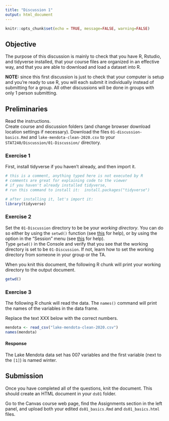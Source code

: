 ---
title: "Discussion 1"
output: html_document
---

```{r setup, include=FALSE}
knitr::opts_chunk$set(echo = TRUE, message=FALSE, warning=FALSE)
```

## Objective

The purpose of this discussion is mainly to check that you have R, Rstudio, and tidyverse installed, that your course files are organized in an effective way, and that you are able to download and load a dataset into R.    

**NOTE:** since this first discussion is just to check that your computer is setup and you're ready to use R, you will each submit it individually instead of submitting for a group. All other discussions will be done in groups with only 1 person submitting.

## Preliminaries

Read the instructions.  
Create course and discussion folders (and change browser download location settings if necessary).
Download the files `01-discussion-basics.Rmd` and `lake-mendota-clean-2020.csv` to your `STAT240/Discussion/01-Discussion/` directory.

### Exercise 1

First, install tidyverse if you haven't already, and then import it.

```{r}
# this is a comment, anything typed here is not executed by R
# comments are great for explaining code to the viewer
# if you haven't already installed tidyverse,
# run this command to install it:  install.packages("tidyverse")

# after installing it, let's import it:
library(tidyverse)
```


### Exercise 2

Set the `01-Discussion` directory to be be your *working directory*. You can do so either by using the `setwd()` function (see [this](https://statisticsglobe.com/r-get-set-working-directory-getwd-setwd/) for help), or by using the option in the "Session" menu (see [this](https://thispointer.com/r-set-working-directory/) for help).    
Type `getwd()` in the Console and verify that you see that the working directory is set to be `01-Discussion`.
If not, learn how to set the working directory from someone in your group or the TA.

When you knit this document,
the following R chunk will print your working directory to the output document.

```{r getwd, echo=TRUE, results='asis'}
getwd()
```

### Exercise 3

The following R chunk will read the data.
The `names()` command will print the names of the variables in the data frame.

Replace the text XXX below with the correct numbers.

```{r read-data}
mendota <- read_csv("lake-mendota-clean-2020.csv")
names(mendota)
```

#### Response

The Lake Mendota data set has 007 variables and the first variable (next to the `[1]`) is named winter.


## Submission

Once you have completed all of the questions, knit the document.
This should create an HTML document in your `ds01` folder.

Go to the Canvas course web page, find the Assignments section in the left panel, and upload both your edited `ds01_basics.Rmd` and `ds01_basics.html` files.